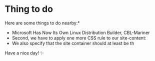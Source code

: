 

<br/>
<br/>
<br/>
<br/>
<br/>
<br/>

<h1  style={{fontSize:`2.5rem`}}>Thing to do</h1>


Here are some things to do nearby:*


- Microsoft Has Now Its Own Linux Distribution Builder, CBL-Mariner
- Second, we have to apply one more CSS rule to our site-content:
- We also specify that the site container should at least be th

Have a nice day! ✨
